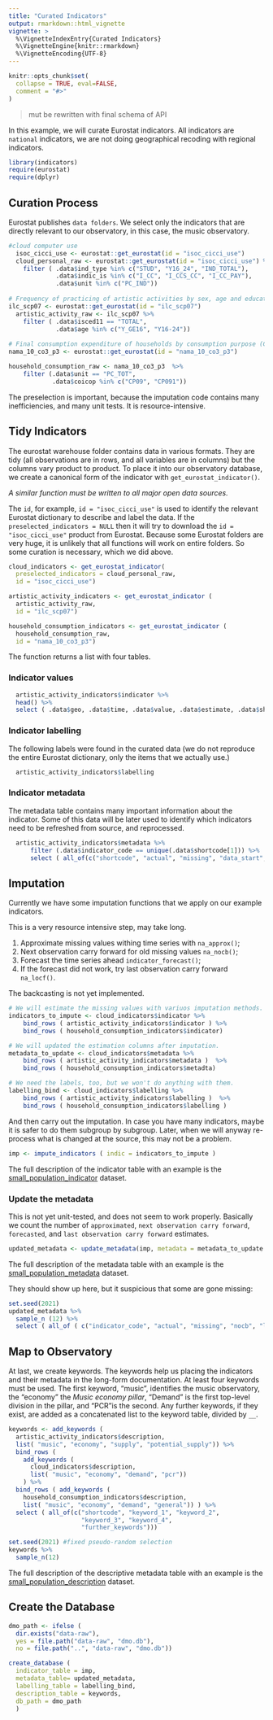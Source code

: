 ```yaml
---
title: "Curated Indicators"
output: rmarkdown::html_vignette
vignette: >
  %\VignetteIndexEntry{Curated Indicators}
  %\VignetteEngine{knitr::rmarkdown}
  %\VignetteEncoding{UTF-8}
---
```


```r
knitr::opts_chunk$set(
  collapse = TRUE, eval=FALSE,
  comment = "#>"
)
```

>mut be rewritten with final schema of API

In this example, we will curate Eurostat indicators. All indicators are `national` indicators, we are not doing geographical recoding with regional indicators.


```r
library(indicators)
require(eurostat)
require(dplyr)
```

## Curation Process

Eurostat publishes `data folders`. We select only the indicators that are directly relevant to our observatory, in this case, the music observatory. 

```r
#cloud computer use
  isoc_cicci_use <- eurostat::get_eurostat(id = "isoc_cicci_use")
  cloud_personal_raw <- eurostat::get_eurostat(id = "isoc_cicci_use") %>%
    filter ( .data$ind_type %in% c("STUD", "Y16_24", "IND_TOTAL"),
             .data$indic_is %in% c("I_CC", "I_CCS_CC", "I_CC_PAY"),
             .data$unit %in% c("PC_IND"))
  
# Frequency of practicing of artistic activities by sex, age and educational attainment level[ilc_scp07]
ilc_scp07 <- eurostat::get_eurostat(id = "ilc_scp07")
  artistic_activity_raw <- ilc_scp07 %>%
    filter ( .data$isced11 == "TOTAL",
             .data$age %in% c("Y_GE16", "Y16-24"))
  
# Final consumption expenditure of households by consumption purpose (COICOP 3 digit)[nama_10_co3_p3]
nama_10_co3_p3 <- eurostat::get_eurostat(id = "nama_10_co3_p3")

household_consumption_raw <- nama_10_co3_p3  %>%
    filter (.data$unit == "PC_TOT",
            .data$coicop %in% c("CP09", "CP091"))
```

The preselection is important, because the imputation code contains many inefficiencies, and many unit tests. It is resource-intensive.

## Tidy Indicators {#tidy-indicators}

The eurostat warehouse folder contains data in various formats. They are tidy (all observations are in rows, and all variables are in columns) but the columns vary product to product.  To place it into our observatory database, we create a canonical form of the indicator with `get_eurostat_indicator()`. 

*A similar function must be written to all major open data sources.*

The `id`, for example, `id = "isoc_cicci_use"` is used to identify the relevant Eurostat dictionary to describe and label the data. If the `preselected_indicators = NULL` then it will try to download the `id = "isoc_cicci_use"` product from Eurostat.  Because some Eurostat folders are very huge, it is unlikely that all functions will work on entire folders.  So some curation is necessary, which we did above.

```r
cloud_indicators <- get_eurostat_indicator(
  preselected_indicators = cloud_personal_raw,
  id = "isoc_cicci_use")

artistic_activity_indicators <- get_eurostat_indicator ( 
  artistic_activity_raw, 
  id = "ilc_scp07")

household_consumption_indicators <- get_eurostat_indicator (  
  household_consumption_raw, 
  id = "nama_10_co3_p3")
```

The function returns a list with four tables. 

### Indicator values 

```r
  artistic_activity_indicators$indicator %>% 
  head() %>%
  select ( .data$geo, .data$time, .data$value, .data$estimate, .data$shortcode )
```

### Indicator labelling

The following labels were found in the curated data (we do not reproduce the entire Eurostat dictionary, only the items that we actually use.)

```r
  artistic_activity_indicators$labelling 
```
### Indicator metadata

The metadata table contains many important information about the indicator.  Some of this data will be later used to identify which indicators need to be refreshed from source, and reprocessed.

```r
  artistic_activity_indicators$metadata %>%
      filter (.data$indicator_code == unique(.data$shortcode[1])) %>%
      select ( all_of(c("shortcode", "actual", "missing", "data_start", "last_update_data_source")))
```

## Imputation

Currently we have some imputation functions that we apply on our example indicators.

This is a very resource intensive step, may take long.

1. Approximate missing values withing time series with `na_approx()`;
2. Next observation carry forward for old missing values `na_nocb()`;
3. Forecast the time series ahead `indicator_forecast()`;
4. If the forecast did not work, try last observation carry forward `na_locf()`.

The backcasting is not yet implemented.

```r
# We will estimate the missing values with variuos imputation methods.
indicators_to_impute <- cloud_indicators$indicator %>%
    bind_rows ( artistic_activity_indicators$indicator ) %>%
    bind_rows ( household_consumption_indicators$indicator)

# We will updated the estimation columns after imputation.
metadata_to_update <- cloud_indicators$metadata %>%
    bind_rows ( artistic_activity_indicators$metadata )  %>%
    bind_rows ( household_consumption_indicators$metadta)

# We need the labels, too, but we won't do anything with them.
labelling_bind <- cloud_indicators$labelling %>%
    bind_rows ( artistic_activity_indicators$labelling )  %>%
    bind_rows ( household_consumption_indicators$labelling )
```

And then carry out the imputation. In case you have many indicators, maybe it is safer to do them subgroup by subgroup. Later, when we will anyway re-process what is changed at the source, this may not be a problem.

```r
imp <- impute_indicators ( indic = indicators_to_impute )
```

The full description of the indicator table with an example is the [small_population_indicator](http://indicators.dataobservatory.eu/reference/small_population_indicator.html) dataset.

### Update the metadata 

This is not yet unit-tested, and does not seem to work properly. Basically we count the number of `approximated`, `next observation carry forward`, `forecasted`, and `last observation carry forward` estimates. 

```r
updated_metadata <- update_metadata(imp, metadata = metadata_to_update )
```

The full description of the metadata table with an example is the [small_population_metadata](http://indicators.dataobservatory.eu/reference/small_population_metadata.html) dataset.

They should show up here, but it suspicious that some are gone missing: 

```r
set.seed(2021)
updated_metadata %>%
  sample_n (12) %>%
  select ( all_of ( c("indicator_code", "actual", "missing", "nocb", "locf", "approximate", "forecast")))
```

## Map to Observatory

At last, we create keywords.  The keywords help us placing the indicators and their metadata in the long-form documentation. At least four keywords must be used. The first keyword, "music", identifies the music observatory, the "economy" the *Music economy pillar*, "Demand" is the first top-level division in the pillar, and "PCR"is the second.  Any further keywords, if they exist, are added as a concatenated list to the keyword table, divided by `__`.

```r
keywords <- add_keywords (
  artistic_activity_indicators$description,
  list( "music", "economy", "supply", "potential_supply")) %>%
  bind_rows ( 
    add_keywords (
      cloud_indicators$description, 
      list( "music", "economy", "demand", "pcr")) 
    ) %>%
  bind_rows ( add_keywords (
    household_consumption_indicators$description,
    list( "music", "economy", "demand", "general")) ) %>%
  select ( all_of(c("shortcode", "keyword_1", "keyword_2",
                    "keyword_3", "keyword_4",
                    "further_keywords")))

set.seed(2021) #fixed pseudo-random selection
keywords %>%
  sample_n(12)
```

The full description of the descriptive metadata table with an example is the [small_population_description](http://indicators.dataobservatory.eu/reference/small_population_description.html) dataset.

## Create the Database


```r
dmo_path <- ifelse ( 
  dir.exists("data-raw"), 
  yes = file.path("data-raw", "dmo.db"), 
  no = file.path("..", "data-raw", "dmo.db"))

create_database ( 
  indicator_table = imp,
  metadata_table= updated_metadata,
  labelling_table = labelling_bind,
  description_table = keywords,
  db_path = dmo_path
  )
```
